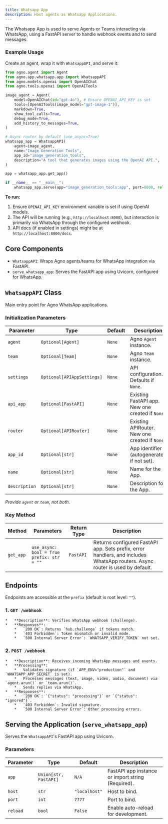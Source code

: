 ```yaml
---
title: Whatsapp App
description: Host agents as Whatsapp Applications.
---
```


The Whatsapp App is used to serve Agents or Teams interacting via WhatsApp, using a FastAPI server to handle webhook events and to send messages.

<Snippet file="setup-whatsapp-app.mdx" />

### Example Usage

Create an agent, wrap it with `WhatsappAPI`, and serve it:

```python
from agno.agent import Agent
from agno.app.whatsapp.app import WhatsappAPI
from agno.models.openai import OpenAIChat
from agno.tools.openai import OpenAITools

image_agent = Agent(
    model=OpenAIChat(id="gpt-4o"), # Ensure OPENAI_API_KEY is set
    tools=[OpenAITools(image_model="gpt-image-1")],
    markdown=True,
    show_tool_calls=True,
    debug_mode=True,
    add_history_to_messages=True,
)

# Async router by default (use_async=True)
whatsapp_app = WhatsappAPI(
    agent=image_agent,
    name="Image Generation Tools",
    app_id="image_generation_tools",
    description="A tool that generates images using the OpenAI API.",
)

app = whatsapp_app.get_app()

if __name__ == "__main__":
    whatsapp_app.serve(app="image_generation_tools:app", port=8000, reload=True)
```

**To run:**
1.  Ensure `OPENAI_API_KEY` environment variable is set if using OpenAI models.
2.  The API will be running (e.g., `http://localhost:8000`), but interaction is primarily via WhatsApp through the configured webhook.
3.  API docs (if enabled in settings) might be at `http://localhost:8000/docs`.



## Core Components

- `WhatsappAPI`: Wraps Agno agents/teams for WhatsApp integration via FastAPI.
- `serve_whatsapp_app`: Serves the FastAPI app using Uvicorn, configured for WhatsApp.

## `WhatsappAPI` Class

Main entry point for Agno WhatsApp applications.

### Initialization Parameters

| Parameter  | Type                      | Default | Description                                           |
| ---------- | ------------------------- | ------- | ----------------------------------------------------- |
| `agent`    | `Optional[Agent]`         | `None`  | Agno `Agent` instance.                                |
| `team`     | `Optional[Team]`          | `None`  | Agno `Team` instance.                                 |
| `settings` | `Optional[APIAppSettings]`| `None`  | API configuration. Defaults if `None`.                |
| `api_app`  | `Optional[FastAPI]`       | `None`  | Existing FastAPI app. New one created if `None`.    |
| `router`   | `Optional[APIRouter]`     | `None`  | Existing APIRouter. New one created if `None`.        |
| `app_id`    | `Optional[str]`           | `None`  | App identifier (autogenerated if not set).                         |
| `name`    | `Optional[str]`           | `None`  | Name for the App.                         |
| `description`    | `Optional[str]`           | `None`  | Description for the App.                         |

*Provide `agent` or `team`, not both.*

### Key Method

| Method | Parameters | Return Type | Description |
|--------|------------|-------------|-------------|
| `get_app` | `use_async: bool = True`<br/>`prefix: str = ""` | `FastAPI` | Returns configured FastAPI app. Sets prefix, error handlers, and includes WhatsApp routers. Async router is used by default. |

## Endpoints

Endpoints are accessible at the `prefix` (default is root level: `""`).

### 1. `GET /webhook`
    *   **Description**: Verifies WhatsApp webhook (challenge).
    *   **Responses**:
        *   `200 OK`: Returns `hub.challenge` if tokens match.
        *   `403 Forbidden`: Token mismatch or invalid mode.
        *   `500 Internal Server Error`: `WHATSAPP_VERIFY_TOKEN` not set.

### 2. `POST /webhook`
    *   **Description**: Receives incoming WhatsApp messages and events.
    *   **Processing**:
        *   Validates signature (if `APP_ENV="production"` and `WHATSAPP_APP_SECRET` is set).
        *   Processes messages (text, image, video, audio, document) via `agent.arun()` or `team.arun()`.
        *   Sends replies via WhatsApp.
    *   **Responses**:
        *   `200 OK`: `{"status": "processing"}` or `{"status": "ignored"}`.
        *   `403 Forbidden`: Invalid signature.
        *   `500 Internal Server Error`: Other processing errors.

## Serving the Application (`serve_whatsapp_app`)

Serves the `WhatsappAPI`'s FastAPI app using Uvicorn.

### Parameters

| Parameter | Type                | Default     | Description                                        |
| --------- | ------------------- | ----------- | -------------------------------------------------- |
| `app`     | `Union[str, FastAPI]` | `N/A`       | FastAPI app instance or import string (Required). |
| `host`    | `str`               | `"localhost"` | Host to bind.                                      |
| `port`    | `int`               | `7777`      | Port to bind.                                      |
| `reload`  | `bool`              | `False`     | Enable auto-reload for development.                |
